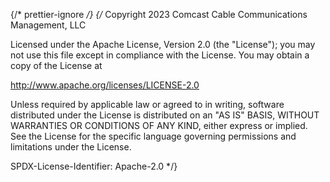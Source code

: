 ﻿{/* prettier-ignore */}
{/*
Copyright 2023 Comcast Cable Communications Management, LLC

Licensed under the Apache License, Version 2.0 (the "License");
you may not use this file except in compliance with the License.
You may obtain a copy of the License at

http://www.apache.org/licenses/LICENSE-2.0

Unless required by applicable law or agreed to in writing, software
distributed under the License is distributed on an "AS IS" BASIS,
WITHOUT WARRANTIES OR CONDITIONS OF ANY KIND, either express or implied.
See the License for the specific language governing permissions and
limitations under the License.

SPDX-License-Identifier: Apache-2.0
\*/}


<Meta of={ControlRowStories} />

<Title />

The `ControlRow` component renders a
[TitleRow](/docs/components-titlerow--basic) component with optional left controls content items, and right controls
which are rendered as row items in that order.

## Source

https://github.com/rdkcentral/Lightning-UI-Components/blob/develop/packages/@lightningjs/ui-components/src/components/ControlRow/ControlRow.js

## Usage

`ControlRow` accepts all [properties supported by TitleRow](/docs/components-titlerow--basic#properties)
as well as optional `leftControls`, `contentItems`, and `rightControls` properties.

```js
import { ControlRow } from '@lightningjs/ui-components';

class Example extends lng.Component {
  static _template() {
    return {
      ControlRow: {
        type: ControlRow,
        leftControls: [
          // list of components to display as left controls
        ],
        contentItems: [
          // list of components to display as content items
        ],
        rightControls: [
          // list of components to display as right controls
        ]
      }
    };
  }
  _getFocused() {
    return this.tag('ControlRow');
  }
}
```

### lazyLoading

The `ControlRow` component can be configured for lazy loading content items by utilizing the `lazyLoadBuffer` property and `'loadMoreItems'` signal. When a positive number is assigned to `ControlRow.lazyLoadBuffer`, the `ControlRow` will emit a signal, `'loadMoreItems'`. The `lazyLoadBuffer` property defines how many items before the last `contentItems` is the index at which `'loadMoreItems'` will be emitted. The `ControlRow` does not include further side effects to this signal being emitted, but allows parent components to listen for that signal and add further functionality to the component (ex. fetching more content items and appending them to the ControlRow via the `ControlRow.addContentItems` method). If the number of content items in the `ControlRow` is updated (adding or removing content items), the new length of content items will be used to calculate at which index the next `'loadMoreItems'` signal is emitted.

```js
class LazyLoad extends lng.Component {
  static _template() {
    return {
      LazyLoad: {
        type: ControlRow,
        leftControls: [leftControlA, leftControlB],
        contentItems: [contentItemA, contentItemB, contentItemC],
        rightControls: [rightControlA, rightControlB],
        // The loadMoreItems signal will be emitted when the content item 1 before the last content item is focused.
        lazyLoadBuffer: 1,
        // When ControlRow emits the loadMoreItems signal, call this._loadMore().
        signals: {
          loadMoreItems: '_loadMore'
        }
      }
    };
  }

  _loadMore() {
    // fetch more items from an API
    // append those items to the ControlRow via this.tag('ControlRow').addContentItems(itemsToAdd)
  }
}
```

## API

<ArgTypes of={ControlRowStories} />

### Properties

**`ControlRow` is a subclass of the [`TitleRow`](/docs/components-titlerow--basic)**,
so allows setting all properties that are available on `TitleRow`.

| name             | type          | required | default         | description                                                                                   |
| ---------------- | ------------- | -------- | --------------- | --------------------------------------------------------------------------------------------- |
| leftControls     | `Component[]` | false    | []              | Controls displayed at left of row of items.                                                   |
| contentItems     | `Component[]` | false    | []              | Items displayed in row. Array of patch objects.                                               |
| rightControls    | `Component[]` | false    | []              | Controls displayed at right of row of items.                                                  |
| extraItemSpacing | number        | false    | theme.spacer.lg | additional space to be added between controls and content items                               |
| lazyLoadBuffer   | number        | false    | 0               | Number of content items prior to last content items where a "loadMoreItems" signal is emitted |

## Methods

#### loadMoreItems

By default fires a signal, `'loadMoreItems'`, when an item is selected after an index determined by the `lazyLoadBuffer` property

#### addContentItems(items: Component[])

Adds items to the end of the row

#### addContentItemsAt(items: Component[], index: number)

Adds items at a specified index of the row

#### removeContentItemAt(index: number)

Removes an item at the specified index

#### addLeftControls(controls: Component[] || `ComponentPatchObj<ControlSmall>[]`)

Adds controls to the end of the left controls

#### addLeftControlsAt(controls: Component[] || `ComponentPatchObj<ControlSmall>[]`, index: number)

Adds controls at a specified index of the left controls

#### removeLeftControlAt(index: number)

Removes a left control at the specified index

#### addRightControls(controls: Component[] || `ComponentPatchObj<ControlSmall>[]`)

Adds controls to the end of the right controls

#### addRightControlsAt(controls: Component[] || `ComponentPatchObj<ControlSmall>[]`, index: number)

Adds controls at a specified index of the right controls

#### removeRightControlAt(index: number)

Removes a right control at the specified index

## Signals

## loadMoreItems

Emitted when an item is selected after an index determined by the `lazyLoadBuffer` property.
